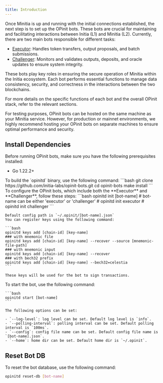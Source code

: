 ```yaml
---
title: Introduction
---
```



Once Minitia is up and running with the initial connections established, the next step is to set up the OPinit bots. These bots are crucial for maintaining and facilitating interactions between Initia (L1) and Minitia (L2). Currently, there are two main bots responsible for different tasks:

- [Executor](/initia-and-minitias/deploying-minitias/opinit-bots/executor.mdx): Handles token transfers, output proposals, and batch submissions.
- [Challenger](/initia-and-minitias/deploying-minitias/opinit-bots/challenger.mdx): Monitors and validates outputs, deposits, and oracle updates to ensure system integrity.

These bots play key roles in ensuring the secure operation of Minitia within the Initia ecosystem. Each bot performs essential functions to manage data consistency, security, and correctness in the interactions between the two blockchains.

For more details on the specific functions of each bot and the overall OPinit stack, refer to the relevant sections.

<Warning>
For testing purposes, OPinit bots can be hosted on the same machine as your Minitia service.
However, for production or mainnet environments, we highly recommend hosting your OPinit bots on separate machines to ensure optimal performance and security. 
</Warning>


## Install Dependencies

Before running OPinit bots, make sure you have the following prerequisites installed:
- Go 1.22.2+

<Steps>
  <Step title="Build opinitd">
    To build the `opinitd` binary, use the following command:
    ```bash
    git clone https://github.com/initia-labs/opinit-bots.git
    cd opinit-bots
    make install
    ```
  </Step>
  <Step title="Initialize Bot">
    To configure the OPinit bots, which include both the **Executor** and **Challenger**, follow these steps:
    ```bash
    opinitd init [bot-name] # bot-name can be either 'executor' or 'challenger'
    # opinitd init executor
    # opinitd init challenger
    ```
    
    Default config path is `~/.opinit/[bot-name].json`
    You can register keys using the following command:
    
    ```bash
    opinitd keys add [chain-id] [key-name]
    ### with mnemonic file
    opinitd keys add [chain-id] [key-name] --recover --source [mnemonic-file-path]
    ### with mnemonic input
    opinitd keys add [chain-id] [key-name] --recover
    ### with bech32 prefix
    opinitd keys add [chain-id] [key-name] --bech32=celestia
    ```
    
    These keys will be used for the bot to sign transactions.
  </Step>
  <Step title="Start Bot">
    To start the bot, use the following command:
    
    ```bash
    opinitd start [bot-name]
    ```

    The following options can be set:

    - `--log-level`: log level can be set. Default log level is `info`.
    - `--polling-interval`: polling interval can be set. Default polling interval is `100ms`.
    - `--config`: config file name can be set. Default config file name is `[bot-name].json`.
    - `--home`: home dir can be set. Default home dir is `~/.opinit`.
  </Step>
</Steps>


## Reset Bot DB

To reset the bot database, use the following command:

```bash
opinitd reset-db [bot-name]
```